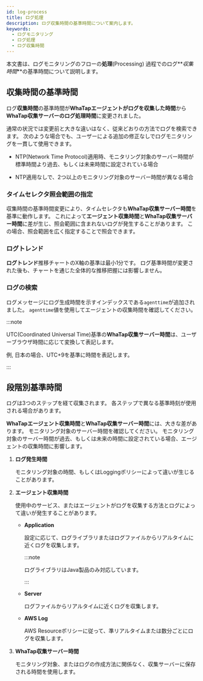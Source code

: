 ```yaml
---
id: log-process
title: ログ処理
description: ログ収集時間の基準時間について案内します。
keywords:
  - ログモニタリング
  - ログ処理
  - ログ収集時間
---
```


本文書は、ログモニタリングのフローの**処理**(Processing) 過程でのログ**_収集時間_**の基準時間について説明します。

## 収集時間の基準時間

<ImgLang img="log-timestamp.png" desc="로그 수집 시간 기준 시간 변경" />

ログ**収集時間**の基準時間が**WhaTapエージェントがログを収集した時間**から**WhaTap収集サーバーのログ処理時間**に変更されました。

通常の状況では変更前と大きな違いはなく、従来どおりの方法でログを検索できます。 次のような場合でも、ユーザーによる追加の修正なしでログモニタリングを一貫して使用できます。

- NTP(Network Time Protocol)適用時、モニタリング対象のサーバー時間が標準時間より過去、もしくは未来時間に設定されている場合

- NTP適用なしで、2つ以上のモニタリング対象のサーバー時間が異なる場合

### タイムセレクタ照会範囲の指定

収集時間の基準時間変更により、タイムセレクタも**WhaTap収集サーバー時間**を基準に動作します。 これによって**エージェント収集時間**と**WhaTap収集サーバー時間**に差が生じ、照会範囲に含まれないログが発生することがあります。 この場合、照会範囲を広く指定することで照会できます。

### ログトレンド

**ログトレンド**推移チャートのX軸の基準は最小1分です。 ログ基準時間が変更された後も、チャートを通じた全体的な推移把握には影響しません。

### ログの検索

ログメッセージにログ生成時間を示すインデックスである`agenttime`が追加されました。 `agenttime`値を使用してエージェントの収集時間を確認してください。

:::note 

UTC(Coordinated Universal Time)基準の**WhaTap収集サーバー時間**は、ユーザーブラウザ時間に応じて変換して表記します。

例, 日本の場合、UTC+9を基準に時間を表記します。 

:::

## 段階別基準時間

ログは3つのステップを経て収集されます。 各ステップで異なる基準時刻が使用される場合があります。 

**WhaTapエージェント収集時間**と**WhaTap収集サーバー時間**には、大きな差があります。 モニタリング対象のサーバー時間を確認してください。 モニタリング対象のサーバー時間が過去、もしくは未来の時間に設定されている場合、エージェントの収集時間に影響します。

1. **ログ発生時間**

   モニタリング対象の時間、もしくはLoggingポリシーによって違いが生じることがあります。 

2. **エージェント収集時間** 

   使用中のサービス、またはエージェントがログを収集する方法とログによって違いが発生することがあります。 

   - **Application**

     設定に応じて、ログライブラリまたはログファイルからリアルタイムに近くログを収集します。

     :::note 

     ログライブラリはJava製品のみ対応しています。 

     :::

   - **Server** 

     ログファイルからリアルタイムに近くログを収集します。 

   - **AWS Log**

     AWS Resourceポリシーに従って、準リアルタイムまたは数分ごとにログを収集します。 

3. **WhaTap収集サーバー時間**

   モニタリング対象、またはログの作成方法に関係なく、収集サーバーに保存される時間を使用します。 
